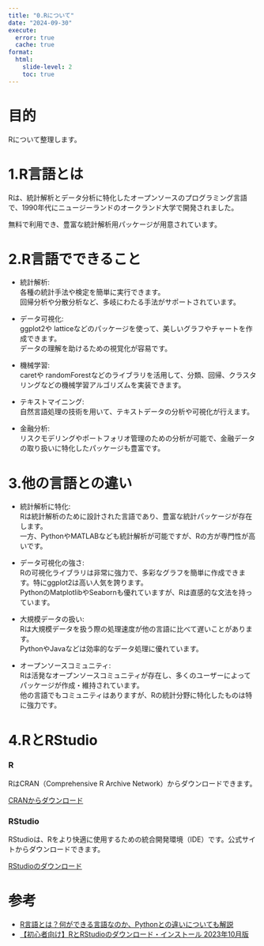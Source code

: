```yaml
---
title: "0.Rについて"
date: "2024-09-30"
execute: 
  error: true
  cache: true
format:
  html: 
    slide-level: 2
    toc: true
---
```

# 目的
Rについて整理します。

# 1.R言語とは
Rは、統計解析とデータ分析に特化したオープンソースのプログラミング言語で、1990年代にニュージーランドのオークランド大学で開発されました。

無料で利用でき、豊富な統計解析用パッケージが用意されています。

# 2.R言語でできること
- 統計解析:  
  各種の統計手法や検定を簡単に実行できます。  
  回帰分析や分散分析など、多岐にわたる手法がサポートされています。

- データ可視化:  
  ggplot2や latticeなどのパッケージを使って、美しいグラフやチャートを作成できます。  
  データの理解を助けるための視覚化が容易です。

- 機械学習:  
   caretや randomForestなどのライブラリを活用して、分類、回帰、クラスタリングなどの機械学習アルゴリズムを実装できます。

- テキストマイニング:  
   自然言語処理の技術を用いて、テキストデータの分析や可視化が行えます。

- 金融分析:  
   リスクモデリングやポートフォリオ管理のための分析が可能で、金融データの取り扱いに特化したパッケージも豊富です。

# 3.他の言語との違い
- 統計解析に特化:   
  Rは統計解析のために設計された言語であり、豊富な統計パッケージが存在します。  
  一方、PythonやMATLABなども統計解析が可能ですが、Rの方が専門性が高いです。

- データ可視化の強さ:  
   Rの可視化ライブラリは非常に強力で、多彩なグラフを簡単に作成できます。特にggplot2は高い人気を誇ります。  
   PythonのMatplotlibやSeabornも優れていますが、Rは直感的な文法を持っています。

- 大規模データの扱い:  
   Rは大規模データを扱う際の処理速度が他の言語に比べて遅いことがあります。  
   PythonやJavaなどは効率的なデータ処理に優れています。

- オープンソースコミュニティ:  
   Rは活発なオープンソースコミュニティが存在し、多くのユーザーによってパッケージが作成・維持されています。  
   他の言語でもコミュニティはありますが、Rの統計分野に特化したものは特に強力です。

# 4.RとRStudio
### R
RはCRAN（Comprehensive R Archive Network）からダウンロードできます。

[CRANからダウンロード](https://cloud.r-project.org/)

### RStudio
RStudioは、Rをより快適に使用するための統合開発環境（IDE）です。公式サイトからダウンロードできます。

[RStudioのダウンロード](https://posit.co/downloads/)

# 参考
- [R言語とは？何ができる言語なのか、Pythonとの違いについても解説](https://products.sint.co.jp/topsic/blog/r-language-overview)
- [【初心者向け】RとRStudioのダウンロード・インストール 2023年10月版](https://zenn.dev/masayukeeeee/articles/96c7832de4dc40)